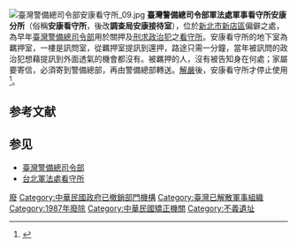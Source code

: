 {{Coord|24.95064|121.49127|display=title}}
[[File:臺灣警備總司令部安康看守所_09.jpg|thumb]]
'''臺灣警備總司令部軍法處軍事看守所安康分所'''（俗稱'''安康看守所'''，後改'''調查局安康接待室'''），位於[[新北市|新北市]][[新店區|新店區]]偏僻之處，為早年[[臺灣警備總司令部|臺灣警備總司令部]]用於關押及[[刑求|刑求]][[政治犯|政治犯]]之[[看守所|看守所]]。安康看守所的地下室為羈押室，一樓是訊問室，從羈押室提訊到還押，路途只需一分鐘，當年被訊問的政治犯想藉提訊到外面透氣的機會都沒有。被羈押的人，沒有被告知身在何處；家屬要寄信，必須寄到警備總部，再由警備總部轉送。[[解嚴|解嚴]]後，安康看守所才停止使用<ref>{{cite web|url=http://www.libertytimes.com.tw/2009/new/mar/19/today-p5.htm|title=恐怖「安康接待室」 盧修一與美麗島案被告被接待過|publisher=自由電子報}}</ref>。

== 参考文献 ==
{{Reflist}}

== 参见 ==
* [[臺灣警備總司令部|臺灣警備總司令部]]
* [[台北軍法處看守所|台北軍法處看守所]]

{{不義遺址}}
{{Authority control}}
{{stub}}

[[Category:新北市新店區的政府機關|廢]]
[[Category:中華民國政府已撤銷部門機構|Category:中華民國政府已撤銷部門機構]]
[[Category:臺灣已解散軍事組織|Category:臺灣已解散軍事組織]]
[[Category:1987年廢除|Category:1987年廢除]]
[[Category:中華民國矯正機關|Category:中華民國矯正機關]]
[[Category:不義遺址|Category:不義遺址]]